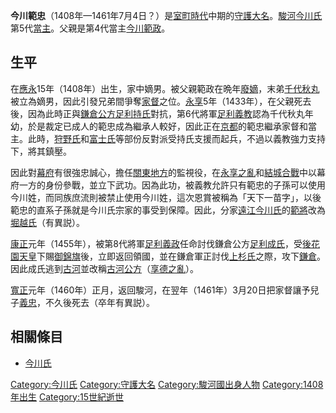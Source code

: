 {{unreferenced|time=2016-01-03T05:35:56+00:00}}
{{日本武士
|名稱= 今川 範忠
|圖片名稱= 
|圖片大小= 
|圖片說明= 
|時代= [[室町時代|室町時代]]
|出生日期= [[應永|應永]]15年（1408年）
|出生地點= 
|逝世日期= [[寬正|寬正]]2年5月26日（1461年7月4日）？
|逝世地點= 
|假名= 
|羅馬字= 
|幼名= 
|改名= 
|别名= 彦五郎（通稱）
|諡号= 
|神号= 
|戒名= 寶處寺殿不二全大禪定門
|洗禮名= 
|墓所= 
|朝廷官位= [[從四位下|從四位下]][[民部大輔|民部大輔]]、[[上總介|上總介]]
|幕府職位= [[室町幕府|室町幕府]][[駿河|駿河]][[守護|守護]]
|主君= [[足利義教|足利義教]]→[[足利義勝|義勝]]→[[足利義政|義政]]
|藩= 
|氏族= [[駿河今川氏|駿河今川氏]]
|父母= 父：[[今川範政|今川範政]]<BR>母：[[上杉朝顯|上杉朝顯]]的女兒
|養父= 
|養母= 
|兄弟= 兄：[[今川範豐|範豐]]<BR>弟：[[今川範滿|範滿]]、[[小鹿範賴|小鹿範賴]]
|姐妹= 
|正室= [[上杉氏定|上杉氏定]]的女兒
|側室= 
|嗣子= '''[[今川義忠|義忠]]'''、[[今川範勝|範勝]]、[[今川範慶|範慶]]
|嗣女= 
|養子= 
|養女= 
}}
{{japanese|japanese=今川 範忠|kana=いまがわ のりただ|romaji=Imagawa Noritada}}
'''今川範忠'''（1408年—1461年7月4日？）是[[室町時代|室町時代]]中期的[[守護大名|守護大名]]。[[駿河|駿河]][[今川氏|今川氏]]第5代[[當主|當主]]。父親是第4代當主[[今川範政|今川範政]]。

== 生平 ==
在[[應永|應永]]15年（1408年）出生，家中嫡男。被父親範政在晩年[[廢嫡|廢嫡]]，末弟[[小鹿範賴|千代秋丸]]被立為嫡男，因此引發兄弟間爭奪[[家督|家督]]之位。[[永享|永享]]5年（1433年），在父親死去後，因為此時正與[[鎌倉公方|鎌倉公方]][[足利持氏|足利持氏]]對抗，第6代將軍[[足利義教|足利義教]]認為千代秋丸年幼，於是裁定已成人的範忠成為繼承人較好，因此正在[[京都|京都]]的範忠繼承家督和當主。此時，[[狩野氏|狩野氏]]和[[富士氏|富士氏]]等部份反對派受持氏支援而起兵，不過以義教強力支持下，將其鎮壓。

因此對[[幕府|幕府]]有很強忠誠心，擔任[[關東地方|關東地方]]的監視役，在[[永享之亂|永享之亂]]和[[結城合戰|結城合戰]]中以幕府一方的身份參戰，並立下武功。因為此功，被義教允許只有範忠的子孫可以使用今川姓，而同族庶流則被禁止使用今川姓，這次恩賞被稱為「天下一苗字」，以後範忠的直系子孫就是今川氏宗家的事受到保障。因此，分家[[遠江今川氏|遠江今川氏]]的[[今川範將|範將]]改為[[堀越氏|堀越氏]]（有異説）。

[[康正|康正]]元年（1455年），被第8代將軍[[足利義政|足利義政]]任命討伐鎌倉公方[[足利成氏|足利成氏]]，受[[後花園天皇|後花園天皇]]下賜[[御錦旗|御錦旗]]後，立即返回領國，並在鎌倉軍正討伐[[上杉氏|上杉氏]]之際，攻下[[鎌倉|鎌倉]]。因此成氏逃到[[古河|古河]]並改稱[[古河公方|古河公方]]（[[享德之亂|享德之亂]]）。

[[寬正|寬正]]元年（1460年）正月，返回駿河，在翌年（1461年）3月20日把家督讓予兒子[[今川義忠|義忠]]，不久後死去（卒年有異説）。

== 相關條目 ==
*[[今川氏|今川氏]]

{{今川氏歷代當主|駿河今川氏|第7代|1433年—1461年}}
[[Category:今川氏|Category:今川氏]]
[[Category:守護大名|Category:守護大名]]
[[Category:駿河國出身人物|Category:駿河國出身人物]]
[[Category:1408年出生|Category:1408年出生]]
[[Category:15世紀逝世|Category:15世紀逝世]]